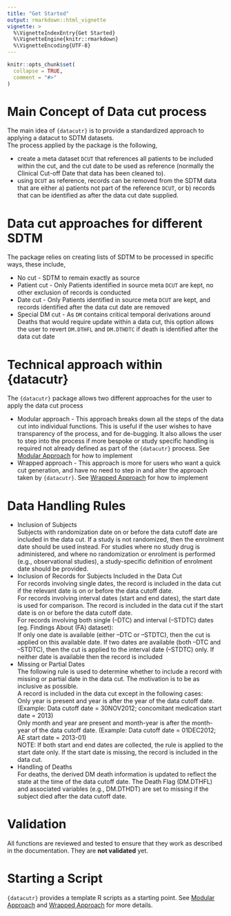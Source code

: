 ```yaml
---
title: "Get Started"
output: rmarkdown::html_vignette
vignette: >
  %\VignetteIndexEntry{Get Started}
  %\VignetteEngine{knitr::rmarkdown}
  %\VignetteEncoding{UTF-8}
---
```


```r
knitr::opts_chunk$set(
  collapse = TRUE,
  comment = "#>"
)
```

# Main Concept of Data cut process

The main idea of `{datacutr}` is to provide a standardized approach to applying a datacut to SDTM datasets.  
The process applied by the package is the following, 

- create a meta dataset `DCUT` that references all patients to be included within the cut, and the cut date to be used as reference (normally the Clinical Cut-off Date that data has been cleaned to).  
- using `DCUT` as reference, records can be removed from the SDTM data that are either a) patients not part of the reference `DCUT`, or b) records that can be identified as after the data cut date supplied.  

# Data cut approaches for different SDTM

The package relies on creating lists of SDTM to be processed in specific ways, these include,  

- No cut - SDTM to remain exactly as source  
- Patient cut - Only Patients identified in source meta `DCUT` are kept, no other exclusion of records is conducted  
- Date cut - Only Patients identified in source meta `DCUT` are kept, and records identified after the data cut date are removed  
- Special DM cut - As `DM` contains critical temporal derivations around Deaths that would require update within a data cut, this option allows the user to revert `DM.DTHFL` and `DM.DTHDTC` if death is identified after the data cut date

# Technical approach within {datacutr}

The `{datacutr}` package allows two different approaches for the user to apply the data cut process  

- Modular approach - This approach breaks down all the steps of the data cut into individual functions.
This is useful if the user wishes to have transparency of the process, and for de-bugging. It also allows the user to step into the process if more bespoke or study specific handling is required not already defined as part of the `{datacutr}` process. See [Modular Approach](https://pharmaverse.github.io/datacutr/articles/modular.html) for how to implement  
* Wrapped approach - This approach is more for users who want a quick cut generation, and have no need to step in and alter the approach taken by `{datacutr}`. See [Wrapped Approach](https://pharmaverse.github.io/datacutr/articles/wrapper.html) for how to implement

# Data Handling Rules

- Inclusion of Subjects  
Subjects with randomization date on or before the data cutoff date are included in the data cut. If a study is not randomized, then the enrolment date should be used instead. For studies where no study drug is administered, and where no randomization or enrolment is performed (e.g., observational studies), a study-specific definition of enrolment date should be provided.  
- Inclusion of Records for Subjects Included in the Data Cut  
For records involving single dates, the record is included in the data cut if the relevant date is on or before the data cutoff date.  
For records involving interval dates (start and end dates), the start date is used for comparison. The record is included in the data cut if the start date is on or before the data cutoff date.  
For records involving both single (--DTC) and interval (--STDTC) dates (eg. Findings About (FA) dataset):  
If only one date is available (either –DTC or –STDTC), then the cut is applied on this available date. If two dates are available (both –DTC and –STDTC), then the cut is applied to the interval date (--STDTC) only. If neither date is available then the record is included  
- Missing or Partial Dates  
The following rule is used to determine whether to include a record with missing or partial date in the data cut.  The motivation is to be as inclusive as possible.  
A record is included in the data cut except in the following cases:  
Only year is present and year is after the year of the data cutoff date. (Example: Data cutoff date = 30NOV2012; concomitant medication start date = 2013)  
Only month and year are present and month-year is after the month-year of the data cutoff date. (Example:
Data cutoff date = 01DEC2012; AE start date = 2013-01)  
NOTE: If both start and end dates are collected, the rule is applied to the start date only.  If the start date is missing, the record is included in the data cut.  
- Handling of Deaths  
For deaths, the derived DM death information is updated to reflect the state at the time of the data cutoff date. The Death Flag (DM.DTHFL) and associated variables (e.g., DM.DTHDT) are set to missing if the subject died after the data cutoff date.

# Validation

All functions are reviewed and tested to ensure that they work as described in
the documentation. They are **not validated** yet.

# Starting a Script

`{datacutr}` provides a template R scripts as a starting point. See [Modular Approach](https://pharmaverse.github.io/datacutr/articles/modular.html) and [Wrapped Approach](https://pharmaverse.github.io/datacutr/articles/wrapper.html) for more details.  
